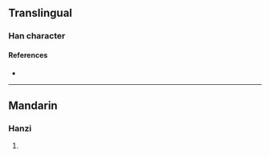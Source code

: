 {{character info}}
==Translingual==

===Han character===
{{Han char|rn=96|rad=玉|as=16|sn=20|four=|canj=MGMHM|ids=⿰𤣩歷}}

====References====
* {{Han ref|kx=0745.141|dkj=21335|hdz=21145.150|uh=74D1|ud=29905}}

----

==Mandarin==

===Hanzi===
{{cmn-hanzi|pin=[[lì]] ([[li4]])|wg=li<sup>4</sup>}}

# {{rfdef|cmn|sort=玉16}}